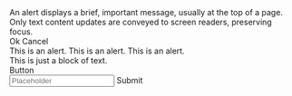 

<Unstyled>
  <div className="space-y-4 text-base text-ui-neutral-800">
    <Alert>
      <div className="flex flex-col items-start gap-y-4">
        An alert displays a brief, important message, usually at the top of a
        page. Only text content updates are conveyed to screen readers,
        preserving focus.
        <div className="flex flex-wrap gap-3">
          <ButtonPrimary size="sm">Ok</ButtonPrimary>
          <ButtonPrimary size="sm">Cancel</ButtonPrimary>
        </div>
      </div>
    </Alert>
    <Alert sentiment="danger">This is an alert.</Alert>
    <Alert sentiment="success">This is an alert.</Alert>
    <Alert sentiment="warning">This is an alert.</Alert>
    <div>This is just a block of text.</div>
    <ButtonPrimary>Button</ButtonPrimary>
    <div className="space-x-2">
      <Input placeholder="Placeholder" />
      <ButtonPrimary size="sm">Submit</ButtonPrimary>
    </div>
  </div>
</Unstyled>
